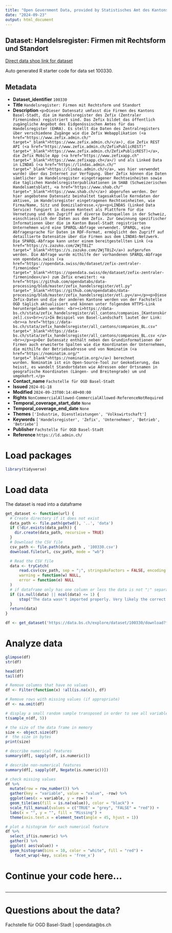 ```yaml
---
title: "Open Government Data, provided by Statistisches Amt des Kantons Basel-Stadt - Fachstelle OGD"
date: "2024-09-23"
output: html_document
---
```


## Dataset: Handelsregister: Firmen mit Rechtsform und Standort

[Direct data shop link for dataset](https://data.bs.ch/explore/dataset/100330)

Auto generated R starter code for data set 100330.

## Metadata

- **Dataset_identifier** `100330`
- **Title** `Handelsregister: Firmen mit Rechtsform und Standort`
- **Description** `<p>Dieser Datensatz umfasst die Firmen des Kantons Basel-Stadt, die im Handelsregister des Zefix (Zentraler Firmenindex) registriert sind. Das Zefix bildet das öffentlich zugängliche Angebot des Eidgenössischen Amtes für das Handelsregister (EHRA). Es stellt die Daten des Zentralregisters über verschiedene Zugänge wie die Zefix Webapplikation (<a href="https://www.zefix.admin.ch/" target="_blank">https://www.zefix.admin.ch/</a>), die Zefix REST API (<a href="https://www.zefix.admin.ch/ZefixPublicREST)" target="_blank">https://www.zefix.admin.ch/ZefixPublicREST)</a>, die Zefix Mobile App (<a href="https://www.zefixapp.ch" target="_blank">https://www.zefixapp.ch</a>/) und als Linked Data in LINDAS (<a href="https://lindas.admin.ch/" target="_blank">https://lindas.admin.ch/</a>, was hier verwendet wurde) über das Internet zur Verfügung. Über Zefix können die Daten sämtlicher im Handelsregister eingetragener Rechtseinheiten sowie die täglichen Handelsregisterpublikationen im SHAB (Schweizerischen Handelsamtsblatt, <a href="https://www.shab.ch/" target="_blank">https://www.shab.ch/</a>) abgerufen werden. Der hier angebotene Datensatz beinhaltet tagesaktuelle Kerndaten der aktiven, im Handelsregister eingetragenen Rechtseinheiten, wie Firma/Name, Sitz und Domiziladresse.</p><p>LINDAS (Linked Data Service) fungiert in diesem Kontext als Plattform für die Vernetzung und den Zugriff auf diverse Datenquellen in der Schweiz, einschliesslich der Daten aus dem Zefix. Zur Gewinnung spezifischer Informationen über die im Kanton Basel-Stadt registrierten Unternehmen wird eine SPARQL-Abfrage verwendet. SPARQL, eine Abfragesprache für Daten im RDF-Format, ermöglicht den Zugriff auf detaillierte Datensätze über die Firmen aus dem LINDAS-Netzwerk. Die SPARQL-Abfrage kann unter einem bereitgestellten Link (<a href="https://s.zazuko.com/2WjT8iZ" target="_blank">https://s.zazuko.com/2WjT8iZ</a>) aufgerufen werden. Die Abfrage wurde mithilfe der vorhandenen SPARQL-Abfrage von opendata.swiss (<a href="https://opendata.swiss/de/dataset/zefix-zentraler-firmenindex" target="_blank">https://opendata.swiss/de/dataset/zefix-zentraler-firmenindex</a>) zum Zefix erweitert: <a href="https://github.com/opendatabs/data-processing/blob/master/zefix_handelsregister/etl.py" target="_blank">https://github.com/opendatabs/data-processing/blob/master/zefix_handelsregister/etl.py</a></p><p>Diese Zefix-Daten und die der anderen Kantone werden von der Fachstelle OGD täglich aktualisiert und können unter folgendem HTTPS-Link heruntergeladen werden: <br><i>https://data-bs.ch/stata/zefix_handelsregister/all_cantons/companies_[Kantonskürzel].csv<br></i>Im Beispiel von Basel-Landschaft lautet der Link:<br><a href="https://data-bs.ch/stata/zefix_handelsregister/all_cantons/companies_BL.csv" target="_blank">https://data-bs.ch/stata/zefix_handelsregister/all_cantons/companies_BL.csv </a><br></p><p>Der Datensatz enthält neben den Grundinformationen der Firmen auch erweiterte Spalten wie die Koordinaten der Unternehmen, die mithilfe der Betriebsadresse und von Nominatim (<a href="https://nominatim.org/" target="_blank">https://nominatim.org/</a>) berechnet wurden. Nominatim ist ein Open-Source-Tool zur Geokodierung, das heisst, es wandelt Standortdaten wie Adressen oder Ortsnamen in geografische Koordinaten (Längen- und Breitengrade) um und umgekehrt.</p>`
- **Contact_name** `Fachstelle für OGD Basel-Stadt`
- **Issued** `2024-01-18`
- **Modified** `2024-09-23T00:14:40+00:00`
- **Rights** `NonCommercialAllowed-CommercialAllowed-ReferenceNotRequired`
- **Temporal_coverage_start_date** `None`
- **Temporal_coverage_end_date** `None`
- **Themes** `['Industrie, Dienstleistungen', 'Volkswirtschaft']`
- **Keywords** `['Handelsregister', 'Zefix', 'Unternehmen', 'Betrieb', 'Betriebe']`
- **Publisher** `Fachstelle für OGD Basel-Stadt`
- **Reference** `https://ld.admin.ch/`


# Load packages

```r

library(tidyverse)
```

# Load data

The dataset is read into a dataframe

```r
get_dataset <- function(url) {
  # Create directory if it does not exist
  data_path <- file.path(getwd(), '..', 'data')
  if (!dir.exists(data_path)) {
    dir.create(data_path, recursive = TRUE)
  }
  # Download the CSV file
  csv_path <- file.path(data_path , '100330.csv')
  download.file(url, csv_path, mode = "wb")

  # Read the CSV file
  data <- tryCatch(
      read.csv(csv_path, sep = ";", stringsAsFactors = FALSE, encoding = "UTF-8"),
      warning = function(w) NULL,
      error = function(e) NULL
  )
  # if dataframe only has one column or less the data is not ";" separated
  if (is.null(data) || ncol(data) <= 1) {
      stop("The data wasn't imported properly. Very likely the correct separator couldn't be found.\nPlease check the dataset manually and adjust the code.")
  }
  return(data)
}
```

```r

df <- get_dataset('https://data.bs.ch/explore/dataset/100330/download?format=csv&timezone=Europe%2FZurich')

```

# Analyze data

```r

glimpse(df)
str(df)

head(df)
tail(df)

```

```r
# Remove columns that have no values
df <- Filter(function(x) !all(is.na(x)), df)

# Remove rows with missing values (if appropriate)
df <- na.omit(df)
```

```r
# display a small random sample transposed in order to see all variables
t(sample_n(df, 5))
```

```r
# the size of the data frame in memory
size <- object.size(df)
#  the size in bytes
print(size)
```

```r
# describe numerical features
summary(df[, sapply(df, is.numeric)])
```

```r
# describe non-numerical features
summary(df[, sapply(df, Negate(is.numeric))])
```

```r
# check missing values
df %>%
  mutate(row = row_number()) %>%
  gather(key = "variable", value = "value", -row) %>%
  ggplot(aes(x = variable, y = row)) +
  geom_tile(aes(fill = is.na(value)), color = "black") +
  scale_fill_manual(values = c("TRUE" = "grey", "FALSE" = "red")) +
  labs(x = "", y = "", fill = "Missing") +
  theme(axis.text.x = element_text(angle = 45, hjust = 1))
```

```r
# plot a histogram for each numerical feature
df %>%
  select_if(is.numeric) %>%
  gather() %>%
  ggplot( aes(value)) +
  geom_histogram(bins = 10, color = "white", fill = "red") +
    facet_wrap(~key, scales = 'free_x')
```

# Continue your code here...

```r

```
------------------------------------------------------------------------

# Questions about the data?

Fachstelle für OGD Basel-Stadt | opendata@bs.ch
